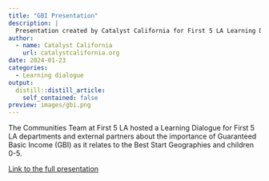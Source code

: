 ```yaml
---
title: "GBI Presentation"
description: |
  Presentation created by Catalyst California for First 5 LA Learning Dialogue on Guaranteed Basic Income (GBI)
author:
  - name: Catalyst California
    url: catalystcalifornia.org
date: 2024-01-23
categories:
  - Learning dialogue
output:
  distill::distill_article:
    self_contained: false
preview: images/gbi.png
---
```


The Communities Team at First 5 LA hosted a Learning Dialogue for First 5 LA departments and external partners about the importance of Guaranteed Basic Income (GBI) as it relates to the Best Start Geographies and children 0-5. 

[Link to the full presentation](https://github.com/catalystcalifornia/f5la_datahub/blob/main/F5LA%20GBI%20Dialogue_CC.pdf) 


